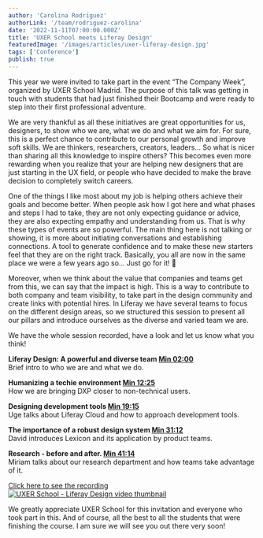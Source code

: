 ```yaml
---
author: 'Carolina Rodriguez'
authorLink: '/team/rodriguez-carolina'
date: '2022-11-11T07:00:00.000Z'
title: 'UXER School meets Liferay Design'
featuredImage: '/images/articles/uxer-liferay-design.jpg'
tags: ['Conference']
publish: true
---
```


This year we were invited to take part in the event “The Company Week”, organized by UXER School Madrid. The purpose of this talk was getting in touch with students that had just finished their Bootcamp and were ready to step into their first professional adventure.

We are very thankful as all these initiatives are great opportunities for us, designers, to show who we are, what we do and what we aim for. For sure, this is a perfect chance to contribute to our personal growth and improve soft skills. We are thinkers, researchers, creators, leaders… So what is nicer than sharing all this knowledge to inspire others? This becomes even more rewarding when you realize that your are helping new designers that are just starting in the UX field, or people who have decided to make the brave decision to completely switch careers.

One of the things I like most about my job is helping others achieve their goals and become better. When people ask how I got here and what phases and steps I had to take, they are not only expecting guidance or advice, they are also expecting empathy and understanding from us. That is why these types of events are so powerful. The main thing here is not talking or showing, it is more about initiating conversations and establishing connections. A tool to generate confidence and to make these new starters feel that they are on the right track. Basically, you all are now in the same place we were a few years ago so… Just go for it! 💪

Moreover, when we think about the value that companies and teams get from this, we can say that the impact is high. This is a way to contribute to both company and team visibility, to take part in the design community and create links with potential hires. In Liferay we have several teams to focus on the different design areas, so we structured this session to present all our pillars and introduce ourselves as the diverse and varied team we are.

We have the whole session recorded, have a look and let us know what you think!

**Liferay Design: A powerful and diverse team [Min 02:00](https://youtu.be/HbqpC3_XZvk?t=120)** <br/>
Brief intro to who we are and what we do.

**Humanizing a techie environment [Min 12:25](https://youtu.be/HbqpC3_XZvk?t=745)** <br/>
How we are bringing DXP closer to non-technical users.

**Designing development tools [Min 19:15](https://youtu.be/HbqpC3_XZvk?t=1155)** <br/>
Uge talks about Liferay Cloud and how to approach development tools.

**The importance of a robust design system [Min 31:12](https://youtu.be/HbqpC3_XZvk?t=1872)** <br/>
David introduces Lexicon and its application by product teams.

**Research - before and after. [Min 41:14](https://youtu.be/HbqpC3_XZvk?t=2501)** <br/>
Miriam talks about our research department and how teams take advantage of it.


[Click here to see the recording](https://www.youtube.com/watch?v=HbqpC3_XZvk)
[![UXER School - Liferay Design video thumbnail](/images/articles/uxer-liferay-design-thumbnail.png)](https://www.youtube.com/watch?v=HbqpC3_XZvk)

We greatly appreciate UXER School for this invitation and everyone who took part in this. And of course, all the best to all the students that were finishing the course. I am sure we will see you out there very soon!